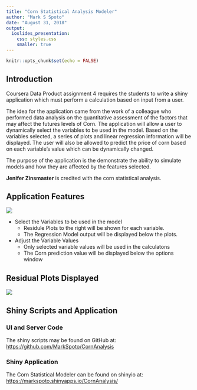 ```yaml
---
title: "Corn Statistical Analysis Modeler"
author: "Mark S Spoto"
date: "August 31, 2018"
output: 
  ioslides_presentation:
    css: styles.css
    smaller: true
---
```


```r
knitr::opts_chunk$set(echo = FALSE)
```

## Introduction

Coursera Data Product assignment 4 requires the students to write a shiny application which must perform a calculation based on input from a user.  

The idea for the application came from the work of a colleague who performed data analysis on the quantitative assessment of the factors that may affect the futures levels of Corn.  The application will allow a user to dynamically select the variables to be used in the model.  Based on the variables selected, a series of plots and linear regression information will be displayed.  The user will also be allowed to predict the price of corn based on each variable's value which can be dynamically changed.

The purpose of the application is the demonstrate the ability to simulate models and how they are affected by the features selected.

**Jenifer Zinsmaster** is credited with the corn statistical analysis.

## Application Features

<div class="columns-2">
<span style="height:100px">
![](options.png)
</span>

* Select the Variables to be used in the model
    + Residule Plots to the right will be shown for each variable.
    + The Regression Model output will be displayed below the plots.
* Adjust the Variable Values
    + Only selected variable values will be used in the calculatons
    + The Corn prediction value will be displayed below the options window

</div>

## Residual Plots Displayed

![](plots.png)


## Shiny Scripts and Application

### UI and Server Code

The shiny scripts may be found on GitHub at: <https://github.com/MarkSpoto/CornAnalysis>

### Shiny Application

The Corn Statistical Modeler can be found on shinyio at: <https://markspoto.shinyapps.io/CornAnalysis/>

